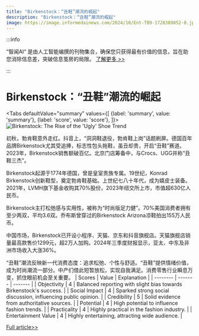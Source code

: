 ```yaml
---
title: "Birkenstock：“丑鞋”潮流的崛起"
description: "Birkenstock：“丑鞋”潮流的崛起"
image: https://image.informedainews.com/2024/10/Ent-TB9-1728389852-0.jpg
---
```



:::info

“智闻AI“ 是由人工智能编撰的刊物集合，确保您只获得最有价值的信息，旨在助您消除信息差，突破信息茧房的局限。  [了解更多 >>](/)

:::

# Birkenstock：“丑鞋”潮流的崛起


<Tabs
	defaultValue="summary"
	values={[
	{label: 'summary', value: 'summary'},
	{label: 'score', value: 'score'},
]}>
<TabItem value="summary">
<img
  src="https://image.informedainews.com/2024/10/Ent-TB9-1728389852-0.jpg"
  alt="Birkenstock: The Rise of the 'Ugly' Shoe Trend"
/>



初秋，勃肯鞋意外走红。抖音上，“洞洞鞋退役，勃肯鞋上岗”话题刷屏。德国百年品牌Birkenstock尤其受追捧，标志性包头拖鞋，虽丑却贵，开启“丑鞋”赛道。2023年，Birkenstock销售额破百亿。北京门店筹备中，与Crocs、UGG并称“丑鞋三杰”。

Birkenstock起源于1774年德国，曾是皇室贵族专属。19世纪，Konrad Birkenstock创新鞋型，奠定勃肯鞋基础。上世纪七八十年代，成为嬉皮士装备。2021年，LVMH旗下基金收购其70%股份，2023年纽交所上市，市值超630亿人民币。

Birkenstock主打松弛感与实用性，被称为“时尚版足力健”。70%美国消费者拥有至少两双，平均3.6双。乔布斯曾穿过的Birkenstock Arizona凉鞋拍出155万人民币。

中国市场，Birkenstock已开设小程序、天猫、京东和抖音旗舰店。天猫旗舰店销量最高款售价1299元，超2万人加购。2024年三季度财报显示，亚太、中东及非洲市场收入大涨36%。

“丑鞋”潮流反映新一代消费态度：追求松弛、个性与舒适。“丑鞋”提供情绪价值，成为时尚潮流一部分。中产们借此短暂放松，实现自我满足。消费零售行业瞬息万变，抓住眼前机会至关重要。
</TabItem>
<TabItem value="score">
	| Scores     | Value   | Explanation |
	| -------- | ------- | ------- |
	| Objectivity  | 4    | Balanced reporting with slight bias towards Birkenstock's success.    |
	| Social Impact | 4     | Sparked strong social discussion, influencing public opinion.    |
	| Credibility    | 5    | Solid evidence from authoritative sources.    |
	| Potential    | 4    | High potential to influence fashion trends.    |
	| Practicality    | 4    | Highly practical in the fashion industry.    |
	| Entertainment Value    | 4    | Highly entertaining, attracting wide audience.    |
</TabItem>
</Tabs>

[Full article>>](https://www.36kr.com/p/2982144725258242)
